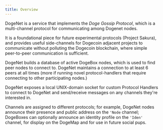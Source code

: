 ```yaml
---
title: Overview
---
```


DogeNet is a service that implements the _Doge Gossip Protocol_, which is a
multi-channel protocol for communicating among Dogenet nodes.

It is a foundational piece for future experimental protocols (Project Sakura),
and provides useful side-channels for Dogecoin adjacent projects to communicate
without polluting the Dogecoin blockchain, where simple peer-to-peer
communication is sufficient.

DogeNet builds a database of active DogeBox nodes, which is used to find peer
nodes to connect to. DogeNet maintains a connection to at least 6 peers at all
times (more if running novel protocol-handlers that require connecting to other
participating nodes.)

DogeNet exposes a local UNIX-domain socket for custom Protocol Handlers to connect to
DogeNet and send/receive messages on any channels they're interested in.

Channels are assigned to different protocols; for example, DogeNet nodes announce
their presence and public address on the `'Node` channel; DogeBoxes can optionally
announce an identity profile on the `'Iden'` channel, for display on the DogeMap and
for use in future social pups.
